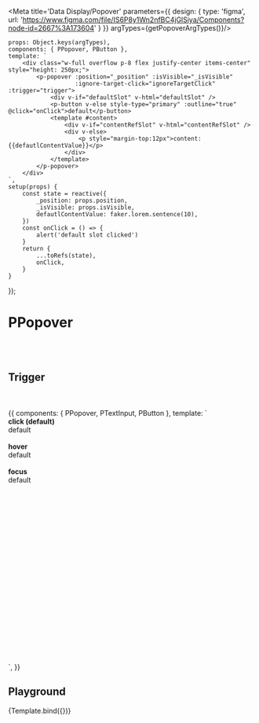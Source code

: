 

<Meta title='Data Display/Popover' parameters={{
    design: {
        type: 'figma',
        url: 'https://www.figma.com/file/IS6P8y1Wn2nfBC4jGlSiya/Components?node-id=2667%3A173604'
    }
}} argTypes={getPopoverArgTypes()}/>


    props: Object.keys(argTypes),
    components: { PPopover, PButton },
    template: `
        <div class="w-full overflow p-8 flex justify-center items-center" style="height: 250px;">
            <p-popover :position="_position" :isVisible="_isVisible"
                       :ignore-target-click="ignoreTargetClick" :trigger="trigger">
                <div v-if="defaultSlot" v-html="defaultSlot" />
                <p-button v-else style-type="primary" :outline="true" @click="onClick">default</p-button>
                <template #content>
                    <div v-if="contentRefSlot" v-html="contentRefSlot" />
                    <div v-else>
                        <p style="margin-top:12px">content: {{defautlContentValue}}</p>
                    </div>
                </template>
            </p-popover>
        </div>
    `,
    setup(props) {
        const state = reactive({
            _position: props.position,
            _isVisible: props.isVisible,
            defautlContentValue: faker.lorem.sentence(10),
        })
        const onClick = () => {
            alert('default slot clicked')
        }
        return {
            ...toRefs(state),
            onClick,
        }
    }
});


# PPopover
<br/>
<br/>

## Trigger

<br/>
<br/>

<Canvas>
    <Story name="Trigger">
        {{
            components: { PPopover, PTextInput, PButton },
            template: `
        <div class="w-full overflow p-8 flex flex-col justify-center" style="height: 500px;">
            <b>click (default)</b>
            <br/>
            <p-popover>
                <p-button style-type="primary" :outline="true">default</p-button>
                <template #content>
                    <p style="margin-top:12px">content slot</p>
                </template>
            </p-popover>
            <br/>
            <br/>
            <b>hover</b>
            <br/>
            <p-popover trigger="hover">
                <p-button style-type="primary" :outline="true">default</p-button>
                <template #content>
                    <p style="margin-top:12px">content slot</p>
                </template>
            </p-popover>
            <br/>
            <br/>
            <b>focus</b>
            <br/>
            <p-popover trigger="focus">
                <p-text-input style-type="primary" :outline="true">default</p-text-input>
                <template #content>
                    <p style="margin-top:12px">content slot</p>
                </template>
            </p-popover>
        </div>
    `,
        }}
    </Story>
</Canvas>

## Playground

<Canvas>
    <Story name="Playground">
        {Template.bind({})}
    </Story>
</Canvas>

<ArgsTable story="Playground"/>




